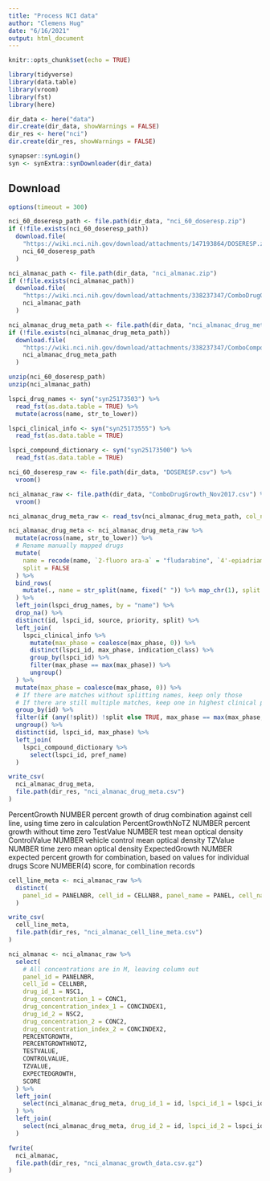 ```yaml
---
title: "Process NCI data"
author: "Clemens Hug"
date: "6/16/2021"
output: html_document
---
```


```r
knitr::opts_chunk$set(echo = TRUE)

library(tidyverse)
library(data.table)
library(vroom)
library(fst)
library(here)

dir_data <- here("data")
dir.create(dir_data, showWarnings = FALSE)
dir_res <- here("nci")
dir.create(dir_res, showWarnings = FALSE)

synapser::synLogin()
syn <- synExtra::synDownloader(dir_data)
```

## Download

```r
options(timeout = 300)

nci_60_doseresp_path <- file.path(dir_data, "nci_60_doseresp.zip")
if (!file.exists(nci_60_doseresp_path))
  download.file(
    "https://wiki.nci.nih.gov/download/attachments/147193864/DOSERESP.zip?version=1&modificationDate=1622830743000&api=v2",
    nci_60_doseresp_path
  )

nci_almanac_path <- file.path(dir_data, "nci_almanac.zip")
if (!file.exists(nci_almanac_path))
  download.file(
    "https://wiki.nci.nih.gov/download/attachments/338237347/ComboDrugGrowth_Nov2017.zip?version=1&modificationDate=1510057275000&api=v2",
    nci_almanac_path
  )

nci_almanac_drug_meta_path <- file.path(dir_data, "nci_almanac_drug_meta.csv")
if (!file.exists(nci_almanac_drug_meta_path))
  download.file(
    "https://wiki.nci.nih.gov/download/attachments/338237347/ComboCompoundNames_small.txt?version=1&modificationDate=1493822467000&api=v2",
    nci_almanac_drug_meta_path
  )

unzip(nci_60_doseresp_path)
unzip(nci_almanac_path)
```

```r
lspci_drug_names <- syn("syn25173503") %>%
  read_fst(as.data.table = TRUE) %>%
  mutate(across(name, str_to_lower))

lspci_clinical_info <- syn("syn25173555") %>%
  read_fst(as.data.table = TRUE)

lspci_compound_dictionary <- syn("syn25173500") %>%
  read_fst(as.data.table = TRUE)

nci_60_doseresp_raw <- file.path(dir_data, "DOSERESP.csv") %>%
  vroom()

nci_almanac_raw <- file.path(dir_data, "ComboDrugGrowth_Nov2017.csv") %>%
  vroom()

nci_almanac_drug_meta_raw <- read_tsv(nci_almanac_drug_meta_path, col_names = c("id", "name"))
```

```r
nci_almanac_drug_meta <- nci_almanac_drug_meta_raw %>%
  mutate(across(name, str_to_lower)) %>%
  # Rename manually mapped drugs
  mutate(
    name = recode(name, `2-fluoro ara-a` = "fludarabine", `4'-epiadriamycin` = "doxorubicin"),
    split = FALSE
  ) %>%
  bind_rows(
    mutate(., name = str_split(name, fixed(" ")) %>% map_chr(1), split = TRUE)
  ) %>%
  left_join(lspci_drug_names, by = "name") %>%
  drop_na() %>%
  distinct(id, lspci_id, source, priority, split) %>%
  left_join(
    lspci_clinical_info %>%
      mutate(max_phase = coalesce(max_phase, 0)) %>%
      distinct(lspci_id, max_phase, indication_class) %>%
      group_by(lspci_id) %>%
      filter(max_phase == max(max_phase)) %>%
      ungroup()
  ) %>%
  mutate(max_phase = coalesce(max_phase, 0)) %>%
  # If there are matches without splitting names, keep only those
  # If there are still multiple matches, keep one in highest clinical phase
  group_by(id) %>%
  filter(if (any(!split)) !split else TRUE, max_phase == max(max_phase, na.rm = TRUE)) %>%
  ungroup() %>%
  distinct(id, lspci_id, max_phase) %>%
  left_join(
    lspci_compound_dictionary %>%
      select(lspci_id, pref_name)
  )

write_csv(
  nci_almanac_drug_meta,
  file.path(dir_res, "nci_almanac_drug_meta.csv")
)
```

PercentGrowth    NUMBER           percent growth of drug combination 
                                   against cell line, using time zero in 
                                   calculation
PercentGrowthNoTZ NUMBER          percent growth without time zero
TestValue         NUMBER          test mean optical density
ControlValue      NUMBER          vehicle control mean optical density
TZValue           NUMBER          time zero mean optical density
ExpectedGrowth    NUMBER          expected percent growth for combination, 
                                   based on values for individual drugs
Score             NUMBER(4)       score, for combination records


```r
cell_line_meta <- nci_almanac_raw %>%
  distinct(
    panel_id = PANELNBR, cell_id = CELLNBR, panel_name = PANEL, cell_name = CELLNAME
  )

write_csv(
  cell_line_meta,
  file.path(dir_res, "nci_almanac_cell_line_meta.csv")
)

nci_almanac <- nci_almanac_raw %>%
  select(
    # All concentrations are in M, leaving column out
    panel_id = PANELNBR,
    cell_id = CELLNBR,
    drug_id_1 = NSC1,
    drug_concentration_1 = CONC1,
    drug_concentration_index_1 = CONCINDEX1,
    drug_id_2 = NSC2,
    drug_concentration_2 = CONC2,
    drug_concentration_index_2 = CONCINDEX2,
    PERCENTGROWTH,
    PERCENTGROWTHNOTZ,
    TESTVALUE,
    CONTROLVALUE,
    TZVALUE,
    EXPECTEDGROWTH,
    SCORE
  ) %>%
  left_join(
    select(nci_almanac_drug_meta, drug_id_1 = id, lspci_id_1 = lspci_id)
  ) %>%
  left_join(
    select(nci_almanac_drug_meta, drug_id_2 = id, lspci_id_2 = lspci_id)
  )

fwrite(
  nci_almanac,
  file.path(dir_res, "nci_almanac_growth_data.csv.gz")
)
```


```r



```
